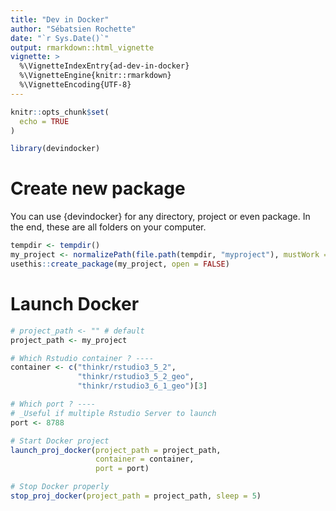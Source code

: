 ```yaml
---
title: "Dev in Docker"
author: "Sébatsien Rochette"
date: "`r Sys.Date()`"
output: rmarkdown::html_vignette
vignette: >
  %\VignetteIndexEntry{ad-dev-in-docker}
  %\VignetteEngine{knitr::rmarkdown}
  %\VignetteEncoding{UTF-8}
---
```


<script type="text/javascript">
$(document).ready(function () {
  window.initializeCodeFolding("show" === "show");
});
</script>

```r
knitr::opts_chunk$set(
  echo = TRUE
)

library(devindocker)
```

# Create new package

You can use {devindocker} for any directory, project or even package. In the end, these are all folders on your computer.
```r
tempdir <- tempdir()
my_project <- normalizePath(file.path(tempdir, "myproject"), mustWork = FALSE)
usethis::create_package(my_project, open = FALSE)
```

# Launch Docker
```r
# project_path <- "" # default
project_path <- my_project

# Which Rstudio container ? ----
container <- c("thinkr/rstudio3_5_2",
               "thinkr/rstudio3_5_2_geo",
               "thinkr/rstudio3_6_1_geo")[3]

# Which port ? ----
# _Useful if multiple Rstudio Server to launch
port <- 8788

# Start Docker project
launch_proj_docker(project_path = project_path,
                   container = container,
                   port = port)

# Stop Docker properly
stop_proj_docker(project_path = project_path, sleep = 5)
```


